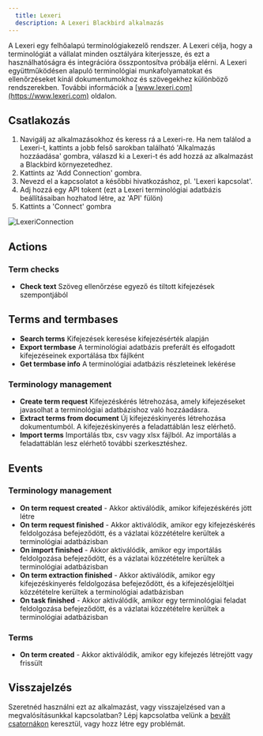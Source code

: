 ```yaml
---
  title: Lexeri
  description: A Lexeri Blackbird alkalmazás
---
```


<LinkCard title="Megtekintés a Github-on" target="_blank" href="https://github.com/bb-io/Lexeri" icon="github" />

A Lexeri egy felhőalapú terminológiakezelő rendszer. A Lexeri célja, hogy a terminológiát a vállalat minden osztályára kiterjessze, és ezt a használhatóságra és integrációra összpontosítva próbálja elérni. A Lexeri együttműködésen alapuló terminológiai munkafolyamatokat és ellenőrzéseket kínál dokumentumokhoz és szövegekhez különböző rendszerekben. További információk a [www.lexeri.com](https://www.lexeri.com) oldalon.

## Csatlakozás

1. Navigálj az alkalmazásokhoz és keress rá a Lexeri-re. Ha nem találod a Lexeri-t, kattints a jobb felső sarokban található 'Alkalmazás hozzáadása' gombra, válaszd ki a Lexeri-t és add hozzá az alkalmazást a Blackbird környezetedhez.
2. Kattints az 'Add Connection' gombra.
3. Nevezd el a kapcsolatot a későbbi hivatkozáshoz, pl. 'Lexeri kapcsolat'.
4. Adj hozzá egy API tokent (ezt a Lexeri terminológiai adatbázis beállításaiban hozhatod létre, az 'API' fülön)
5. Kattints a 'Connect' gombra

![LexeriConnection](https://raw.githubusercontent.com/bb-io/Lexeri/main/image/README/connection.png)

## Actions

### Term checks

- **Check text** Szöveg ellenőrzése egyező és tiltott kifejezések szempontjából

## Terms and termbases

- **Search terms** Kifejezések keresése kifejezésérték alapján
- **Export termbase** A terminológiai adatbázis preferált és elfogadott kifejezéseinek exportálása tbx fájlként
- **Get termbase info** A terminológiai adatbázis részleteinek lekérése

### Terminology management

- **Create term request** Kifejezéskérés létrehozása, amely kifejezéseket javasolhat a terminológiai adatbázishoz való hozzáadásra.
- **Extract terms from document** Új kifejezéskinyerés létrehozása dokumentumból. A kifejezéskinyerés a feladattáblán lesz elérhető.
- **Import terms** Importálás tbx, csv vagy xlsx fájlból. Az importálás a feladattáblán lesz elérhető további szerkesztéshez.

## Events

### Terminology management

- **On term request created** - Akkor aktiválódik, amikor kifejezéskérés jött létre 
- **On term request finished** - Akkor aktiválódik, amikor egy kifejezéskérés feldolgozása befejeződött, és a vázlatai közzétételre kerültek a terminológiai adatbázisban
- **On import finished** - Akkor aktiválódik, amikor egy importálás feldolgozása befejeződött, és a vázlatai közzétételre kerültek a terminológiai adatbázisban
- **On term extraction finished** - Akkor aktiválódik, amikor egy kifejezéskinyerés feldolgozása befejeződött, és a kifejezésjelöltjei közzétételre kerültek a terminológiai adatbázisban
- **On task finished** - Akkor aktiválódik, amikor egy terminológiai feladat feldolgozása befejeződött, és a vázlatai közzétételre kerültek a terminológiai adatbázisban

### Terms
- **On term created** - Akkor aktiválódik, amikor egy kifejezés létrejött vagy frissült

## Visszajelzés

Szeretnéd használni ezt az alkalmazást, vagy visszajelzésed van a megvalósításunkkal kapcsolatban? Lépj kapcsolatba velünk a [bevált csatornákon](https://www.blackbird.io/) keresztül, vagy hozz létre egy problémát.